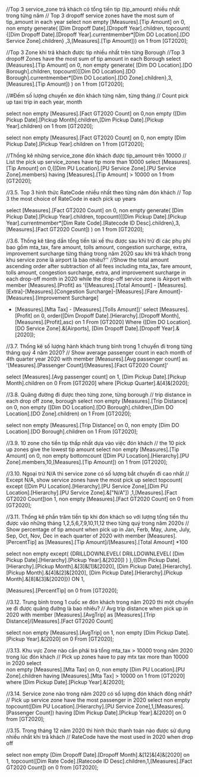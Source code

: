 ﻿//Top 3 service_zone trả khách có tổng tiền tip (tip_amount) nhiều nhất trong từng năm
// Top 3 dropoff service zones have the most sum of tip_amount in each year
select 
	non empty  [Measures].[Tip Amount] on 0,
	non empty generate(
		[Dim Dropoff Date].[Dropoff Year].children,
		topcount(
		{[Dim Dropoff Date].[Dropoff Year].currentmember*[Dim DO Location].[DO Service Zone].children}
		,3,[Measures].[Tip Amount])) on 1 
from [GT2020];

//Top 3 Zone khi trả khách được tip nhiều nhất trên từng Borough
//Top 3 dropoff Zones have the most sum of tip amount in each Borough
select [Measures].[Tip Amount] on 0,
non empty generate(
[Dim DO Location].[DO Borough].children,
topcount({[Dim DO Location].[DO Borough].currentmember*[Dim DO Location].[DO Zone].children},3,[Measures].[Tip Amount])
) on 1
from [GT2020];

//#Đếm số lượng chuyến xe đón khách từng năm, từng tháng
// Count pick up  taxi trip in each year, month

 select non empty [Measures].[Fact GT2020 Count] on 0,non empty
 ([Dim Pickup Date].[Pickup Month].children,[Dim Pickup Date].[Pickup Year].children) on 1
 from [GT2020];



 select non empty [Measures].[Fact GT2020 Count] on 0, non empty
  [Dim Pickup Date].[Pickup Year].children on 1 from [GT2020];

//Thống kê những service_zone đón khách được tip_amount trên  10000
// List the pick up service_zones have tip more than 10000
select  [Measures].[Tip Amount] on 0,{[Dim PU Location].[PU Service Zone].[PU Service Zone].members}
having [Measures].[Tip Amount] > 10000 on 1
from [GT2020];

//3.5. Top 3 hình thức RateCode nhiều nhất theo từng năm đón khách
// Top 3 the most choice of RateCode in each pick up years

select [Measures].[Fact GT2020 Count] on 0,
non empty generate(
[Dim Pickup Date].[Pickup Year].children,
topcount({[Dim Pickup Date].[Pickup Year].currentmember*[Dim Rate Code].[Ratecode ID Desc].children},3,[Measures].[Fact GT2020 Count])
) on 1
from [GT2020];

//3.6. Thống kê tăng dần tổng tiền tài xế thu được sau khi trừ đi các phụ phí bao gồm mta_tax, fare amount, tolls amount, congestion surcharge, extra, improvement surcharge từng tháng trong năm 2020 sau khi trả khách trong khu service zone là airport là bao nhiêu?''
//Show the total amount ascending order after subtraction of all fees including mta_tax, fare amount, tolls amount, congestion surcharge, extra, and improvement surcharge in each drop-off month in 2020 while the drop-off service zone is Airport
with member [Measures].[Profit]
as '([Measures].[Total Amount] - [Measures].[Extra]-[Measures].[Congestion Surcharge]-[Measures].[Fare Amount]-[Measures].[Improvement Surcharge]
- [Measures].[Mta Tax] - [Measures].[Tolls Amount])'
select [Measures].[Profit] on 0, order([Dim Dropoff Date].[Hierarchy].[Dropoff Month],[Measures].[Profit],asc) on 1
From [GT2020]
Where ([Dim DO Location].[DO Service Zone].&[Airports], [Dim Dropoff Date].[Dropoff Year].&[2020]);


//3.7. Thống kê số lượng hành khách trung bình trong 1 chuyến đi trong từng tháng quý 4 năm 2020?
// Show average passenger count in each month of 4th quarter year 2020
with member [Measures].[Avg passenger count] as 
'[Measures].[Passenger Count]/[Measures].[Fact GT2020 Count]'

select 
	[Measures].[Avg passenger count] on 1, 
	[Dim Pickup Date].[Pickup Month].children on 0
From [GT2020]
where [Pickup Quarter].&[4]&[2020];


//3.8. Quãng đường đi được theo từng zone, từng borough 
// trip distance in each drop off zone, borough
select non empty 
	[Measures].[Trip Distance] on 0,
	non empty ([Dim DO Location].[DO Borough].children,[Dim DO Location].[DO Zone].children) on 1 
From [GT2020];

select 
	non empty [Measures].[Trip Distance] on 0,
	non empty [Dim DO Location].[DO Borough].children on 1 
From [GT2020];

//3.9. 10 zone  cho tiền tip thấp nhất dựa vào việc đón khách 
// the  10 pick up zones give the lowest tip amount 
select 
 non empty [Measures].[Tip Amount] on 0,
 non empty 
	bottomcount ([Dim PU Location].[Hierarchy].[PU Zone].members,10,[Measures].[Tip Amount]) on 1
from [GT2020];

//3.10. Ngoại trừ N/A thì service zone có số lượng bắt chuyến đi cao nhất 
// Except N/A, show service zones have the most pick up
select 
	topcount(
		except ([Dim PU Location].[Hierarchy].[PU Service Zone],[Dim PU Location].[Hierarchy].[PU Service Zone].&["N/A"])
			,1,[Measures].[Fact GT2020 Count])on  1,
	non empty [Measures].[Fact GT2020 Count] on 0
from [GT2020];

//3.11. Thống kê phần trăm tiền tip khi đón khách so với lượng tổng tiền thu được vào những tháng 1,2,5,6,7,9,10,11,12 theo từng quý trong năm 2020s
// Show percentage of tip amount when pick up in  Jan, Ferb, May, June, July, Sep, Oct, Nov, Dec in each quarter of 2020
with member [Measures].[PercentTip] as [Measures].[Tip Amount]/[Measures].[Total Amount] *100

select non empty 
	except(
	 {DRILLDOWNLEVEL(
		DRILLDOWNLEVEL(
		[Dim Pickup Date].[Hierarchy].[Pickup Year].&[2020])
		)
},{[Dim Pickup Date].[Hierarchy].[Pickup Month].&[3]&[1]&[2020],
	[Dim Pickup Date].[Hierarchy].[Pickup Month].&[4]&[2]&[2020],
	[Dim Pickup Date].[Hierarchy].[Pickup Month].&[8]&[3]&[2020]}) ON 1,

[Measures].[PercentTip] on 0
from [GT2020];

//3.12. Trung bình trong 1 cuốc xe đón khách trong năm 2020 thì một chuyến xe đi được quãng đường là bao nhiêu?
// Avg trip distance when pick up in 2020
with member [Measures].[AvgTrip] as [Measures].[Trip Distance]/[Measures].[Fact GT2020 Count]

select 
	non empty [Measures].[AvgTrip] on 1,
	non empty [Dim Pickup Date].[Pickup Year].&[2020] on 0
From [GT2020];

//3.13. Khu vực Zone nào cần phải trả tổng mta_tax > 10000 trong năm 2020 trong lúc đón  khách
// Pick up zones have to pay mtx tax more than 10000 in 2020
select  
	non empty [Measures].[Mta Tax] on 0,
	non empty [Dim PU Location].[PU Zone].children having [Measures].[Mta Tax] > 10000 on 1
from [GT2020]
where [Dim Pickup Date].[Pickup Year].&[2020];


//3.14. Service zone nào trong năm  2020 có số lượng  đón khách đông nhất?
// Pick up service zone have the most passenger in 2020
select 
	non empty 
	topcount([Dim PU Location].[Hierarchy].[PU Service Zone],1,[Measures].[Passenger Count]) 
			having [Dim Pickup Date].[Pickup Year].&[2020] on 0
from [GT2020];

//3.15. Trong tháng 12 năm 2020 thì hình thức thanh toán nào được sử dụng nhiều nhất khi trả khách
//  RateCode have the most used in 2020 when drop off

select 
	non empty [Dim Dropoff Date].[Dropoff Month].&[12]&[4]&[2020] on 1,
	topcount([Dim Rate Code].[Ratecode ID Desc].children,1,[Measures].[Fact GT2020 Count]) on 0
from [GT2020];
